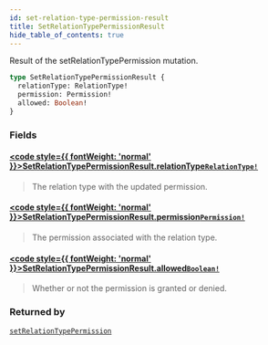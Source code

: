 ```yaml
---
id: set-relation-type-permission-result
title: SetRelationTypePermissionResult
hide_table_of_contents: true
---
```








Result of the setRelationTypePermission mutation.

```graphql
type SetRelationTypePermissionResult {
  relationType: RelationType!
  permission: Permission!
  allowed: Boolean!
}
```


### Fields

#### [<code style={{ fontWeight: 'normal' }}>SetRelationTypePermissionResult.<b>relationType</b></code>](#)<Bullet />[`RelationType!`](/docs/v1/directory-api-reference/schema/relation-types/objects/relation-type) <Badge class="secondary" text="non-null"/> <Badge class="secondary" text="object"/> <Badge class="secondary" text="relation-types"/>
> The relation type with the updated permission.
> 

#### [<code style={{ fontWeight: 'normal' }}>SetRelationTypePermissionResult.<b>permission</b></code>](#)<Bullet />[`Permission!`](/docs/v1/directory-api-reference/schema/permissions/objects/permission) <Badge class="secondary" text="non-null"/> <Badge class="secondary" text="object"/> <Badge class="secondary" text="permissions"/>
> The permission associated with the relation type.
> 

#### [<code style={{ fontWeight: 'normal' }}>SetRelationTypePermissionResult.<b>allowed</b></code>](#)<Bullet />[`Boolean!`](/docs/v1/directory-api-reference/schema/common/scalars/boolean) <Badge class="secondary" text="non-null"/> <Badge class="secondary" text="scalar"/> <Badge class="secondary" text="common"/>
> Whether or not the permission is granted or denied.
> 



### Returned by

[`setRelationTypePermission`](/docs/v1/directory-api-reference/schema/permissions/mutations/set-relation-type-permission)  <Badge class="secondary" text="mutation"/>



